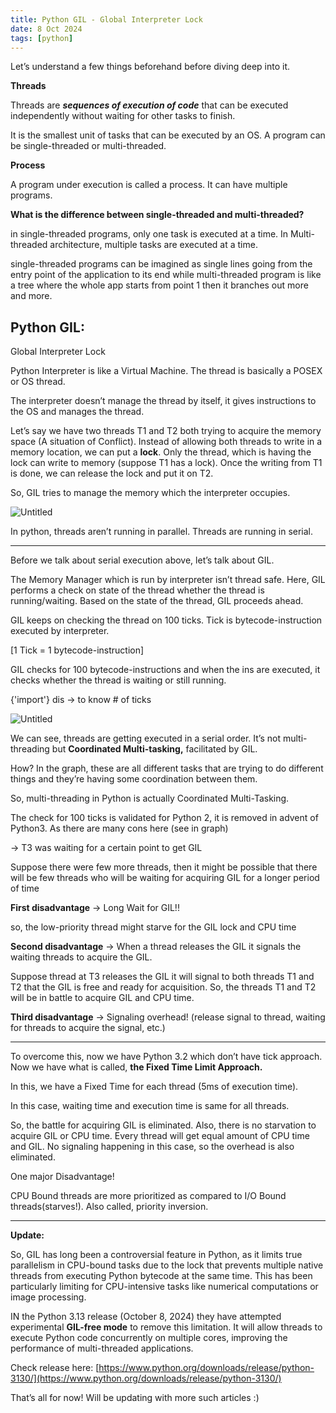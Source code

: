 ```yaml
---
title: Python GIL - Global Interpreter Lock
date: 8 Oct 2024 
tags: [python]
---
```


Let’s understand a few things beforehand before diving deep into it.

**Threads**

Threads are ***sequences of execution of code*** that can be executed independently without waiting for other tasks to finish.

It is the smallest unit of tasks that can be executed by an OS. A program can be single-threaded or multi-threaded.

**Process**

A program under execution is called a process. It can have multiple programs.

**What is the difference between single-threaded and multi-threaded?**

in single-threaded programs, only one task is executed at a time. In Multi-threaded architecture, multiple tasks are executed at a time.

single-threaded programs can be imagined as single lines going from the entry point of the application to its end while multi-threaded program is like a tree where the whole app starts from point 1 then it branches out more and more.

## Python GIL:

Global Interpreter Lock

Python Interpreter is like a Virtual Machine. The thread is basically a POSEX or OS thread.

The interpreter doesn’t manage the thread by itself, it gives instructions to the OS and manages the thread.

Let’s say we have two threads T1 and T2 both trying to acquire the memory space (A situation of Conflict). Instead of allowing both threads to write in a memory location, we can put a **lock**. Only the thread, which is having the lock can write to memory (suppose T1 has a lock). Once the writing from T1 is done, we can release the lock and put it on T2.

So, GIL tries to manage the memory which the interpreter occupies.

![Untitled](/gil/image.png)

                                                                                      

In python, threads aren’t running in parallel. Threads are running in serial.

---

Before we talk about serial execution above, let’s talk about GIL.

The Memory Manager which is run by interpreter isn’t thread safe. Here, GIL performs a check on state of the thread whether the thread is running/waiting. Based on the state of the thread, GIL proceeds ahead.

GIL keeps on checking the thread on 100 ticks. Tick is bytecode-instruction executed by interpreter. 

[1 Tick = 1 bytecode-instruction]

GIL checks for 100 bytecode-instructions and when the ins are executed, it checks whether the thread is waiting or still running.

{'import'} dis → to know # of ticks


![Untitled](/gil/image1.png)

We can see, threads are getting executed in a serial order. It’s not multi-threading but **Coordinated Multi-tasking,** facilitated by GIL.

How?
In the graph, these are all different tasks that are trying to do different things and they’re having some coordination between them.

So, multi-threading in Python is actually Coordinated Multi-Tasking.

The check for 100 ticks is validated for Python 2, it is removed in advent of Python3. As there are many cons here (see in graph)

→ T3 was waiting for a certain point to get GIL

Suppose there were few more threads, then it might be possible that there will be few threads who will be waiting for acquiring GIL for a longer period of time

**First disadvantage** → Long Wait for GIL!!

so, the low-priority thread might starve for the GIL lock and CPU time

**Second disadvantage** → When a thread releases the GIL it signals the waiting threads to acquire the GIL.

Suppose thread at T3 releases the GIL it will signal to both threads T1 and T2 that the GIL is free and ready for acquisition. So, the threads T1 and T2 will be in battle to acquire GIL and CPU time. 

**Third disadvantage** → Signaling overhead! (release signal to thread, waiting for threads to acquire the signal, etc.)

---

To overcome this, now we have Python 3.2 which don’t have tick approach. Now we have what is called, **the Fixed Time Limit Approach.**

In this, we have a Fixed Time for each thread (5ms of execution time).

In this case, waiting time and execution time is same for all threads.

So, the battle for acquiring GIL is eliminated. Also, there is no starvation to acquire GIL or CPU time. Every thread will get equal amount of CPU time and GIL. No signaling happening in this case, so the overhead is also eliminated.

One major Disadvantage!

CPU Bound threads are more prioritized as compared to I/O Bound threads(starves!). Also called, priority inversion.

---

**Update:**

So, GIL has long been a controversial feature in Python, as it limits true parallelism in CPU-bound tasks due to the lock that prevents multiple native threads from executing Python bytecode at the same time. This has been particularly limiting for CPU-intensive tasks like numerical computations or image processing.

IN the Python 3.13 release (October 8, 2024) they have attempted experimental **GIL-free mode** to remove this limitation. It will allow threads to execute Python code concurrently on multiple cores, improving the performance of multi-threaded applications.

Check release here: [https://www.python.org/downloads/release/python-3130/](https://www.python.org/downloads/release/python-3130/)

That’s all for now! Will be updating with more such articles :)
